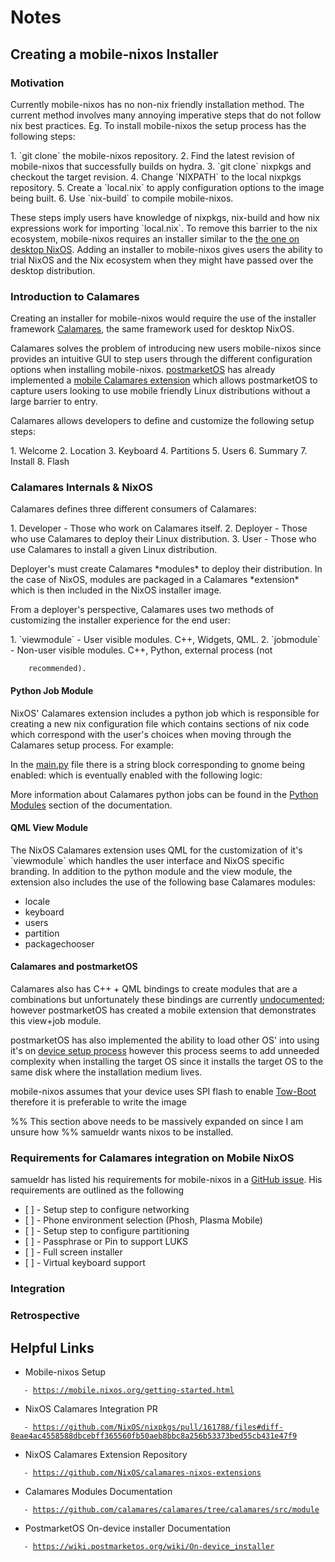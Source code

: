 =Notes=

==Creating a mobile-nixos Installer==

===Motivation===

Currently mobile-nixos has no non-nix friendly installation method. The current
method involves many annoying imperative steps that do not follow nix best
practices. Eg. To install mobile-nixos the setup process has the following
steps:

1. `git clone` the mobile-nixos repository.
2. Find the latest revision of mobile-nixos that successfully builds on hydra.
3. `git clone` nixpkgs and checkout the target revision.
4. Change `NIXPATH` to the local nixpkgs repository.
5. Create a `local.nix` to apply configuration options to the image being built.
6. Use `nix-build` to compile mobile-nixos.

These steps imply users have knowledge of nixpkgs, nix-build and how nix
expressions work for importing `local.nix`. To remove this barrier to the nix
ecosystem, mobile-nixos requires an installer similar to the
[[https://nixos.org/blog/announcements.html|the one on desktop NixOS]]. Adding
an installer to mobile-nixos gives users the ability to trial NixOS and the Nix
ecosystem when they might have passed over the desktop distribution.

===Introduction to Calamares===

Creating an installer for mobile-nixos would require the use of the installer
framework [[https://github.com/calamares/calamares|Calamares]], the same
framework used for desktop NixOS.

{{https://user-images.githubusercontent.com/91113/156779445-4305802a-9d97-4c48-9763-2431d9602d20.png|nixos calamares screenshot}}

Calamares solves the problem of introducing new users mobile-nixos since
provides an intuitive GUI to step users through the different configuration
options when installing mobile-nixos. [[https://postmarketos.org/|postmarketOS]]
has already implemented a
[[https://github.com/calamares/calamares-extensions/blob/calamares/modules/mobile/CMakeLists.txt|mobile Calamares extension]] which allows postmarketOS to capture users looking to use
mobile friendly Linux distributions without a large barrier to entry.

{{https://postmarketos.org/static/img/2020-07/ondev-welcome.png|postmarketos calamares screenshot}}

Calamares allows developers to define and customize the following setup steps:

1. Welcome
2. Location
3. Keyboard
4. Partitions
5. Users
6. Summary
7. Install
8. Flash

===Calamares Internals & NixOS===

Calamares defines three different consumers of Calamares:

1. Developer - Those who work on Calamares itself.
2. Deployer - Those who use Calamares to deploy their Linux distribution.
3. User - Those who use Calamares to install a given Linux distribution.

Deployer's must create Calamares *modules* to deploy their distribution. In the
case of NixOS, modules are packaged in a Calamares *extension* which is then
included in the NixOS installer image.

From a deployer's perspective, Calamares uses two methods of customizing the
installer experience for the end user:

1. `viewmodule` - User visible modules. C++, Widgets, QML.
2. `jobmodule` - Non-user visible modules. C++, Python, external process (not
	 recommended).

====Python Job Module====

NixOS' Calamares extension includes a python job which is responsible for
creating a new nix configuration file which contains sections of nix code which
correspond with the user's choices when moving through the Calamares setup
process. For example:

In the
[[https://github.com/NixOS/calamares-nixos-extensions/blob/calamares/modules/nixos/main.py|main.py]]
file there is a string block corresponding to gnome being enabled:
{{{python
cfggnome = """  # Enable the X11 windowing system.
  services.xserver.enable = true;
  # Enable the GNOME Desktop Environment.
  services.xserver.displayManager.gdm.enable = true;
  services.xserver.desktopManager.gnome.enable = true;
"""
}}}
which is eventually enabled with the following logic:
{{{python
if gs.value("packagechooser_packagechooser") == "gnome":
		cfg += cfggnome
}}}

More information about Calamares python jobs can be found in the
[[https://github.com/calamares/calamares/blob/calamares/src/modules/README.md#python-modules|Python Modules]] section of the documentation.

====QML View Module====

The NixOS Calamares extension uses QML for the customization of it's
`viewmodule` which handles the user interface and NixOS specific branding. In
addition to the python module and the view module, the extension also includes
the use of the following base Calamares modules:

* locale
* keyboard
* users
* partition
* packagechooser

====Calamares and postmarketOS====

Calamares also has C++ + QML bindings to create modules that are a combinations
but unfortunately these bindings are currently
[[https://github.com/calamares/calamares/tree/calamares/src/modules#c-jobmodule|undocumented]];
however postmarketOS has created a mobile extension that demonstrates this
view+job module.

postmarketOS has also implemented the ability to load other OS' into using it's
on [[https://wiki.postmarketos.org/wiki/On-device_installer|device setup process]]
however this process seems to add unneeded complexity when installing the target
OS since it installs the target OS to the same disk where the installation
medium lives.

{{https://wiki.postmarketos.org/images/thumb/0/0f/Ondev-same-medium.png/300px-Ondev-same-medium.png|on-device installer diagram}}

mobile-nixos assumes that your device uses SPI flash to enable
[[https://tow-boot.org/|Tow-Boot]]
therefore it is preferable to write the image

%% This section above needs to be massively expanded on since I am unsure how
%% samueldr wants nixos to be installed.


===Requirements for Calamares integration on Mobile NixOS===

samueldr has listed his requirements for mobile-nixos in a
[[https://github.com/NixOS/mobile-nixos/issues/499|GitHub issue]]. His
requirements are outlined as the following

* [ ] - Setup step to configure networking
* [ ] - Phone environment selection (Phosh, Plasma Mobile)
* [ ] - Setup step to configure partitioning
* [ ] - Passphrase or Pin to support LUKS
* [ ] - Full screen installer
* [ ] - Virtual keyboard support

===Integration===
===Retrospective===

==Helpful Links==
* Mobile-nixos Setup
	- https://mobile.nixos.org/getting-started.html
* NixOS Calamares Integration PR
	- https://github.com/NixOS/nixpkgs/pull/161788/files#diff-8eae4ac4558588dbcebff365560fb50aeb8bbc8a256b53373bed55cb431e47f9
* NixOS Calamares Extension Repository
	- https://github.com/NixOS/calamares-nixos-extensions
* Calamares Modules Documentation
	- https://github.com/calamares/calamares/tree/calamares/src/module
* PostmarketOS On-device installer Documentation
	- https://wiki.postmarketos.org/wiki/On-device_installer
